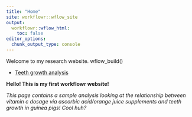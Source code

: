 ```yaml
---
title: "Home"
site: workflowr::wflow_site
output:
  workflowr::wflow_html:
    toc: false
editor_options:
  chunk_output_type: console
---
```


Welcome to my research website.
wflow_build()

 * [Teeth growth analysis](teeth.html)
 
**Hello! This is my first workflowr website!**
 
*This page contains a sample analysis looking at the relationship between vitamin c dosage via ascorbic acid/orange juice supplements and teeth growth in guinea pigs! Cool huh?*
 
 
